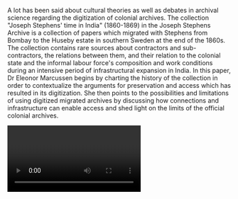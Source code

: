 A lot has been said about cultural theories as well as debates in archival science regarding the digitization of colonial archives.  The collection "Joseph Stephens' time in India" (1860-1869) in the Joseph Stephens Archive is a collection of papers which migrated with Stephens from Bombay to the Huseby estate in southern Sweden at the end of the 1860s. The collection contains rare sources about contractors and sub-contractors, the relations between them, and their relation to the colonial state and the informal labour force's composition and work conditions during an intensive period of infrastructural expansion in India. In this paper, Dr Eleonor Marcussen begins by charting the history of the collection in order to contextualize the arguments for preservation and access which has resulted in its digitization. She then points to the possibilities and limitations of using digitized migrated archives by discussing how connections and infrastructure can enable access and shed light on the limits of the official colonial archives.

<Video provider="youtube" id="vQgyi087jeQ" />
